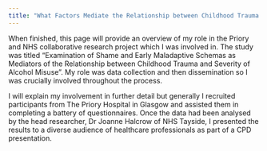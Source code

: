 ```yaml
---
title: "What Factors Mediate the Relationship between Childhood Trauma and Alcohol Misuse?"
---
```


When finished, this page will provide an overview of my role in the Priory and NHS collaborative research project which I was involved in. The study was titled "Examination of Shame and Early Maladaptive Schemas as Mediators of the Relationship between Childhood Trauma and Severity of Alcohol Misuse". My role was data collection and then dissemination so I was crucially involved throughout the process. 

I will explain my involvement in further detail but generally I recruited participants from The Priory Hospital in Glasgow and assisted them in completing a battery of questionnaires. Once the data had been analysed by the head researcher, Dr Joanne Halcrow of NHS Tayside, I presented the results to a diverse audience of healthcare professionals as part of a CPD presentation.